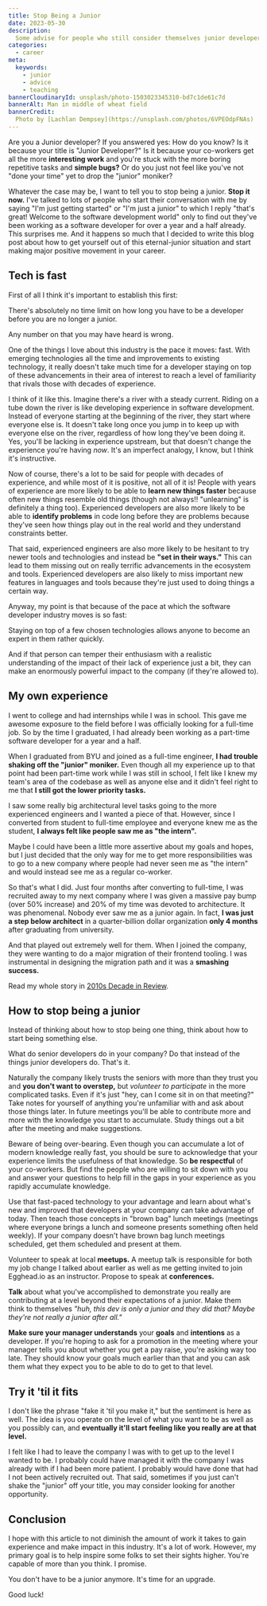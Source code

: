 ```yaml
---
title: Stop Being a Junior
date: 2023-05-30
description:
  Some advise for people who still consider themselves junior developers
categories:
  - career
meta:
  keywords:
    - junior
    - advice
    - teaching
bannerCloudinaryId: unsplash/photo-1503023345310-bd7c1de61c7d
bannerAlt: Man in middle of wheat field
bannerCredit:
  Photo by [Lachlan Dempsey](https://unsplash.com/photos/6VPEOdpFNAs)
---
```


Are you a Junior developer? If you answered yes: How do you know? Is it because
your title is "Junior Developer?" Is it because your co-workers get all the more
**interesting work** and you're stuck with the more boring repetitive tasks and
**simple bugs?** Or do you just not feel like you've not "done your time" yet to
drop the "junior" moniker?

Whatever the case may be, I want to tell you to stop being a junior. **Stop it
now.** I've talked to lots of people who start their conversation with me by
saying "I'm just getting started" or "I'm just a junior" to which I reply
"that's great! Welcome to the software development world" only to find out
they've been working as a software developer for over a year and a half already.
This surprises me. And it happens so much that I decided to write this blog post
about how to get yourself out of this eternal-junior situation and start making
major positive movement in your career.

## Tech is fast

First of all I think it's important to establish this first:

<callout-success>
  There's absolutely no time limit on how long you have to be a developer before
  you are no longer a junior.
</callout-success>

Any number on that you may have heard is wrong.

One of the things I love about this industry is the pace it moves: fast. With
emerging technologies all the time and improvements to existing technology, it
really doesn't take much time for a developer staying on top of these
advancements in their area of interest to reach a level of familiarity that
rivals those with decades of experience.

I think of it like this. Imagine there's a river with a steady current. Riding
on a tube down the river is like developing experience in software development.
Instead of everyone starting at the beginning of the river, they start where
everyone else is. It doesn't take long once you jump in to keep up with everyone
else on the river, regardless of how long they've been doing it. Yes, you'll be
lacking in experience upstream, but that doesn't change the experience you're
having _now_. It's an imperfect analogy, I know, but I think it's instructive.

Now of course, there's a lot to be said for people with decades of experience,
and while most of it is positive, not all of it is! People with years of
experience are more likely to be able to **learn new things faster** because
often new things resemble old things (though not always!! "unlearning" is
definitely a thing too). Experienced developers are also more likely to be able
to **identify problems** in code long before they are problems because they've
seen how things play out in the real world and they understand constraints
better.

That said, experienced engineers are also more likely to be hesitant to try
newer tools and technologies and instead be **"set in their ways."** This can
lead to them missing out on really terrific advancements in the ecosystem and
tools. Experienced developers are also likely to miss important new features in
languages and tools because they're just used to doing things a certain way.

Anyway, my point is that because of the pace at which the software developer
industry moves is so fast:

<callout-success>
  Staying on top of a few chosen technologies allows anyone to become an expert
  in them rather quickly.
</callout-success>

And if that person can temper their enthusiasm with a realistic understanding of
the impact of their lack of experience just a bit, they can make an enormously
powerful impact to the company (if they're allowed to).

## My own experience

I went to college and had internships while I was in school. This gave me
awesome exposure to the field before I was officially looking for a full-time
job. So by the time I graduated, I had already been working as a part-time
software developer for a year and a half.

When I graduated from BYU and joined as a full-time engineer, **I had trouble
shaking off the "junior" moniker.** Even though all my experience up to that
point had been part-time work while I was still in school, I felt like I knew my
team's area of the codebase as well as anyone else and it didn't feel right to
me that **I still got the lower priority tasks.**

I saw some really big architectural level tasks going to the more experienced
engineers and I wanted a piece of that. However, since I converted from student
to full-time employee and everyone knew me as the student, **I always felt like
people saw me as "the intern".**

Maybe I could have been a little more assertive about my goals and hopes, but I
just decided that the only way for me to get more responsibilities was to go to
a new company where people had never seen me as "the intern" and would instead
see me as a regular co-worker.

So that's what I did. Just four months after converting to full-time, I was
recruited away to my next company where I was given a massive pay bump (over 50%
increase) and 20% of my time was devoted to architecture. It was phenomenal.
Nobody ever saw me as a junior again. In fact, **I was just a step below
architect** in a quarter-billion dollar organization **only 4 months** after
graduating from university.

And that played out extremely well for them. When I joined the company, they
were wanting to do a major migration of their frontend tooling. I was
instrumental in designing the migration path and it was a **smashing success.**

Read my whole story in [2010s Decade in Review](/blog/2010s-decade-in-review).

## How to stop being a junior

Instead of thinking about how to stop being one thing, think about how to start
being something else.

<callout-success>
  What do senior developers do in your company? Do that instead of the things
  junior developers do. That's it.
</callout-success>

Naturally the company likely trusts the seniors with more than they trust you
and **you don't want to overstep,** but _volunteer to participate_ in the more
complicated tasks. Even if it's just "hey, can I come sit in on that meeting?"
Take notes for yourself of anything you're unfamiliar with and ask about those
things later. In future meetings you'll be able to contribute more and more with
the knowledge you start to accumulate. Study things out a bit after the meeting
and make suggestions.

Beware of being over-bearing. Even though you can accumulate a lot of modern
knowledge really fast, you should be sure to acknowledge that your experience
limits the usefulness of that knowledge. So **be respectful** of your
co-workers. But find the people who are willing to sit down with you and answer
your questions to help fill in the gaps in your experience as you rapidly
accumulate knowledge.

Use that fast-paced technology to your advantage and learn about what's new and
improved that developers at your company can take advantage of today. Then teach
those concepts in "brown bag" lunch meetings (meetings where everyone brings a
lunch and someone presents something often held weekly). If your company doesn't
have brown bag lunch meetings scheduled, get them scheduled and present at them.

Volunteer to speak at local **meetups.** A meetup talk is responsible for both
my job change I talked about earlier as well as me getting invited to join
Egghead.io as an instructor. Propose to speak at **conferences.**

**Talk** about what you've accomplished to demonstrate you really are
contributing at a level beyond their expectations of a junior. Make them think
to themselves _"huh, this dev is only a junior and they did that? Maybe they're
not really a junior after all."_

**Make sure your manager understands** your **goals** and **intentions** as a
developer. If you're hoping to ask for a promotion in the meeting where your
manager tells you about whether you get a pay raise, you're asking way too late.
They should know your goals much earlier than that and you can ask them what
they expect you to be able to do to get to that level.

## Try it 'til it fits

I don't like the phrase "fake it 'til you make it," but the sentiment is here as
well. The idea is you operate on the level of what you want to be as well as you
possibly can, and **eventually it'll start feeling like you really are at that
level.**

I felt like I had to leave the company I was with to get up to the level I
wanted to be. I probably could have managed it with the company I was
already with if I had been more patient. I probably would have done that had I
not been actively recruited out. That said, sometimes if you just can't shake
the "junior" off your title, you may consider looking for another opportunity.

## Conclusion

I hope with this article to not diminish the amount of work it takes to gain
experience and make impact in this industry. It's a lot of work. However, my
primary goal is to help inspire some folks to set their sights higher. You're
capable of more than you think. I promise.

You don't have to be a junior anymore. It's time for an upgrade.

Good luck!
